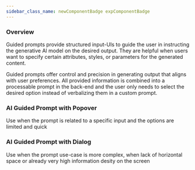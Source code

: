 ```yaml
---
sidebar_class_name: newComponentBadge expComponentBadge
---
```



### Overview
Guided prompts provide structured input-UIs to guide the user in instructing the generative Al model on the desired output. They are helpful when users want to specify certain attributes, styles, or parameters for the generated content.

Guided prompts offer control and precision in generating output that aligns with user preferences. All provided information is combined into a processable prompt in the back-end and the user only needs to select the desired option instead of verbalizing them in a custom prompt.

### AI Guided Prompt with Popover
Use when the prompt is related to a specific input and the options are limited and quick
<Popover />

### AI Guided Prompt with Dialog
Use when the prompt use-case is more complex, when lack of horizontal space or already very high information desity on the screen
<Dialog />

### AI Guided Prompt with DynamicSideContent
Use when the prompt use-case is more complex and you want to use the available screen space efficiently
<DynamicSideContent />
